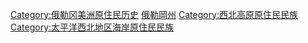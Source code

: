 {{Commons category|Native American tribes in Oregon}}

[[Category:俄勒冈美洲原住民历史|Category:俄勒冈美洲原住民历史]]
[[Category:美國各州美洲原住民部落|俄勒岡州]]
[[Category:西北高原原住民民族|Category:西北高原原住民民族]]
[[Category:太平洋西北地区海岸原住民民族|Category:太平洋西北地区海岸原住民民族]]